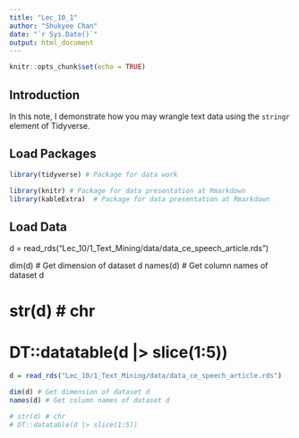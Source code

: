 ```yaml
---
title: "Lec_10_1"
author: "Shukyee Chan"
date: "`r Sys.Date()`"
output: html_document
---
```


```r
knitr::opts_chunk$set(echo = TRUE)
```

## Introduction

In this note, I demonstrate how you may wrangle text data using the `stringr` element of Tidyverse.

## 

## Load Packages

```r
library(tidyverse) # Package for data work

library(knitr) # Package for data presentation at Rmarkdown
library(kableExtra)  # Package for data presentation at Rmarkdown
```

## Load Data

d = read_rds("Lec_10/1_Text_Mining/data/data_ce_speech_article.rds")

dim(d) \# Get dimension of dataset d
names(d) \# Get column names of dataset d

# str(d) \# chr 
# DT::datatable(d \|\> slice(1:5))

```r
d = read_rds("Lec_10/1_Text_Mining/data/data_ce_speech_article.rds")

dim(d) # Get dimension of dataset d
names(d) # Get column names of dataset d

# str(d) # chr 
# DT::datatable(d |> slice(1:5))
```
